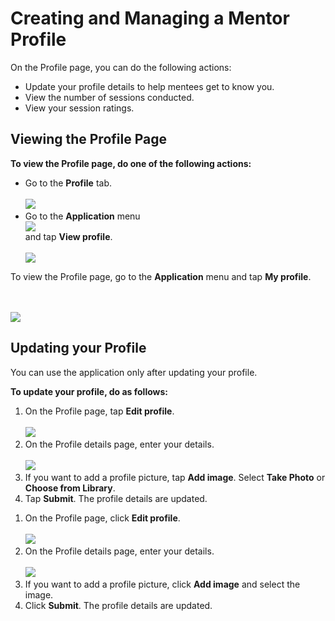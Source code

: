 
# Creating and Managing a Mentor Profile

On the Profile page, you can do the following actions:

<ul>
<li>Update your profile details to help mentees get to know you.</li>
<li>View the number of sessions conducted.</li>
<li>View your session ratings.</li>
</ul>

## Viewing the Profile Page

<Tabs>
<TabItem value="mentored mobile application" label="Mobile App" default>
<p><b>To view the Profile page, do one of the following actions:</b></p>
<ul>
<li>Go to the <b>Profile</b> tab.
<br />
<br />
    <img src={ProfileIcon} />
</li>
<li>Go to the <b>Application</b> menu <div class="inlineImg"><img src={BurgerMenu}/></div> and tap <b>View profile</b>.
<br />
<br />
    <img src={ViewMentorProfile} />
</li>
</ul>
</TabItem>
<TabItem value="mentored portal" label="Web Portal">
<p>To view the Profile page, go to the <b>Application</b> menu and tap <b>My profile</b>.</p>
<br />
<br />
<img src={PortalAppMenu} />
</TabItem>
</Tabs>

## Updating your Profile

<Admonition type="note">
<p>You can use the application only after updating your profile.</p>
</Admonition>

<b>To update your profile, do as follows:</b>

<Tabs>
<TabItem value="mentored mobile application" label="Mobile App" default>
<ol>
<li>On the Profile page, tap <b>Edit profile</b>.
<br />
<br />
    <img src={EditMentorProfile} />
</li>
<li>On the Profile details page, enter your details.
<br />
<br />
    <img src={CreateProfile} />
</li>
<li>If you want to add a profile picture, tap <b>Add image</b>. Select <b>Take Photo</b> or <b>Choose from Library</b>.</li>
<li>Tap <b>Submit</b>. The profile details are updated.</li>
</ol>
</TabItem>
<TabItem value="mentored portal" label="Web Portal">
<ol>
<li>On the Profile page, click <b>Edit profile</b>.
<br />
<br />
    <img src={PortalEditMentorProfile} />
</li>
<li>On the Profile details page, enter your details.
<br />
<br />
    <img src={PortalCreateProfile} />
</li>
<li>If you want to add a profile picture, click <b>Add image</b> and select the image.</li>
<li>Click <b>Submit</b>. The profile details are updated.</li>
</ol>
</TabItem>
</Tabs>